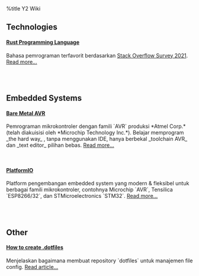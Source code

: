 %title Y2 Wiki

== Technologies ==
==== [[KNOWLEDGE/Tech/Rust|Rust Programming Language]] ====
Bahasa pemrograman terfavorit berdasarkan
[[https://insights.stackoverflow.com/survey/2021/?fbclid=IwAR0rlPeqAKkUoZ6JISG3sy_lnh7IfyBT5WhilByukvNnj7l7PbzOlsNA6gs#technology-most-loved-dreaded-and-wanted|Stack Overflow Survey 2021]].
[[KNOWLEDGE/Tech/Rust|Read more...]]

<br><br>

== Embedded Systems ==
==== [[KNOWLEDGE/Embedded/AVR|Bare Metal AVR]] ====
Pemrograman mikrokontroler dengan famili `AVR` produksi *Atmel Corp.* (telah diakuisisi
oleh *Microchip Technology Inc.*). Belajar memprogram _the hard way_ ,
tanpa menggunakan IDE, hanya berbekal _toolchain AVR_ dan _text editor_ pilihan bebas.
[[KNOWLEDGE/Embedded/AVR|Read more...]]

<br>

==== [[KNOWLEDGE/Embedded/PlatformIO|PlatformIO]] ====
Platform pengembangan embedded system yang modern & fleksibel untuk
berbagai famili mikrokontroler, contohnya Microchip `AVR`, Tensilica `ESP8266/32`,
dan STMicroelectronics `STM32`.
[[KNOWLEDGE/Embedded/PlatformIO|Read more...]]

<br><br>

== Other ==
==== [[KNOWLEDGE/Other/dotfiles|How to create .dotfiles]] ====
Menjelaskan bagaimana membuat repository `dotfiles` untuk
manajemen file config. [[KNOWLEDGE/Other/dotfiles|Read article...]]
